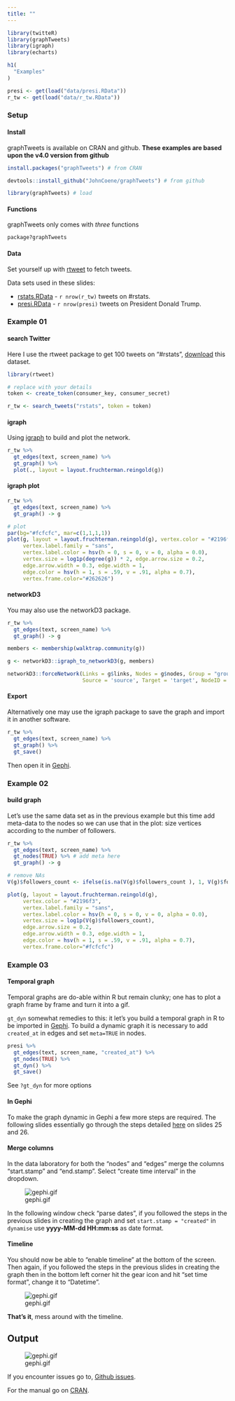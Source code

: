 ```yaml
---
title: ""
---
```


```r
library(twitteR)
library(graphTweets)
library(igraph)
library(echarts)
```

<main>
<div class = "container">

```r
h1(
  "Examples"
)
```

```r
presi <- get(load("data/presi.RData"))
r_tw <- get(load("data/r_tw.RData"))
```

### Setup

#### Install

graphTweets is available on CRAN and github. **These examples are based upon the v4.0 version from github**

```r
install.packages("graphTweets") # from CRAN

devtools::install_github("JohnCoene/graphTweets") # from github

library(graphTweets) # load
```

#### Functions

graphTweets only comes with *three* functions

```r
package?graphTweets
```

#### Data

Set yourself up with [rtweet](http://rtweet.info/) to fetch tweets.

Data sets used in these slides:

* [rstats.RData](https://github.com/JohnCoene/docs/raw/master/data/r_tw.RData) - `r nrow(r_tw)` tweets on #rstats.
* [presi.RData](https://github.com/JohnCoene/docs/raw/master/data/presi.RData) - `r nrow(presi)` tweets on President Donald Trump.

### Example 01

#### search Twitter

Here I use the rtweet package to get 100 tweets on "#rstats", [download](https://github.com/JohnCoene/docs/raw/master/data/presi.RData) this dataset. 

```r
library(rtweet)

# replace with your details
token <- create_token(consumer_key, consumer_secret)

r_tw <- search_tweets("rstats", token = token)
```

#### igraph

Using [igraph](http://igraph.org/r/) to build and plot the network. 

```r
r_tw %>% 
  gt_edges(text, screen_name) %>% 
  gt_graph() %>% 
  plot(., layout = layout.fruchterman.reingold(g))
```

#### igraph plot

```r
r_tw %>% 
  gt_edges(text, screen_name) %>% 
  gt_graph() -> g

# plot
par(bg="#fcfcfc", mar=c(1,1,1,1))
plot(g, layout = layout.fruchterman.reingold(g), vertex.color = "#2196f3",
     vertex.label.family = "sans",
     vertex.label.color = hsv(h = 0, s = 0, v = 0, alpha = 0.0), 
     vertex.size = log1p(degree(g)) * 2, edge.arrow.size = 0.2, 
     edge.arrow.width = 0.3, edge.width = 1,
     edge.color = hsv(h = 1, s = .59, v = .91, alpha = 0.7),
     vertex.frame.color="#262626")
```

#### networkD3

You may also use the networkD3 package.

```r
r_tw %>% 
  gt_edges(text, screen_name) %>% 
  gt_graph() -> g 

members <- membership(walktrap.community(g))

g <- networkD3::igraph_to_networkD3(g, members)

networkD3::forceNetwork(Links = g$links, Nodes = g$nodes, Group = "group",
                        Source = 'source', Target = 'target', NodeID = 'name', width = "100%")
```

#### Export

Alternatively one may use the igraph package to save the graph and import it in another software. 

```r
r_tw %>% 
  gt_edges(text, screen_name) %>% 
  gt_graph() %>% 
  gt_save()
```

Then open it in [Gephi](https://gephi.org/).

### Example 02

#### build graph

Let's use the same data set as in the previous example but this time add meta-data to the nodes so we can use that in the plot: size vertices according to the number of followers.

```r
r_tw %>% 
  gt_edges(text, screen_name) %>% 
  gt_nodes(TRUE) %>% # add meta here
  gt_graph() -> g

# remove NAs
V(g)$followers_count <- ifelse(is.na(V(g)$followers_count ), 1, V(g)$followers_count)

plot(g, layout = layout.fruchterman.reingold(g), 
     vertex.color = "#2196f3",
     vertex.label.family = "sans",
     vertex.label.color = hsv(h = 0, s = 0, v = 0, alpha = 0.0),
     vertex.size = log1p(V(g)$followers_count), 
     edge.arrow.size = 0.2, 
     edge.arrow.width = 0.3, edge.width = 1,
     edge.color = hsv(h = 1, s = .59, v = .91, alpha = 0.7),
     vertex.frame.color="#fcfcfc")
```

### Example 03

#### Temporal graph

Temporal graphs are do-able within R but remain clunky; one has to plot a graph frame by frame and turn it into a gif.

`gt_dyn` somewhat remedies to this: it let's you build a temporal graph in R to be imported in [Gephi](https://gephi.org/). To build a dynamic graph it is necessary to add `created_at` in edges and set `meta=TRUE` in nodes.

```r
presi %>% 
  gt_edges(text, screen_name, "created_at") %>% 
  gt_nodes(TRUE) %>% 
  gt_dyn() %>% 
  gt_save()
```

See `?gt_dyn` for more options

#### In Gephi

To make the graph dynamic in Gephi a few more steps are required. The following slides essentially go through the steps detailed  [here](http://www.clementlevallois.net/gephi/tuto/gephi_tutorial_dynamics.pdf) on slides 25 and 26.

#### Merge columns

In the data laboratory for both the "nodes" and "edges" merge the columns "start.stamp" and "end.stamp". Select "create time interval" in the dropdown.

![gephi.gif](https://github.com/JohnCoene/docs/raw/master/gephi.gif)

In the following window check "parse dates", if you followed the steps in the previous slides in creating the graph and set `start.stamp = "created"` in `dynamise` use <b>yyyy-MM-dd HH:mm:ss</b> as date format.

#### Timeline

You should now be able to "enable timeline" at the bottom of the screen. Then again, if you followed the steps in the previous slides in creating the graph then in the bottom left corner hit the gear icon and hit "set time format", change it to "Datetime".

![gephi.gif](https://github.com/JohnCoene/docs/raw/master/timeformat.gif)

<strong>That's it</strong>, mess around with the timeline.

## Output

![gephi.gif](https://github.com/JohnCoene/docs/raw/master/output.gif)

If you encounter issues go to, [Github issues](https://github.com/JohnCoene/graphTweets/issues).

For the manual go on [CRAN](https://cran.r-project.org/web/packages/graphTweets/).

</div>
</main>